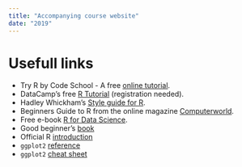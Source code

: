 ```yaml
---
title: "Accompanying course website"
date: "2019"
---
```


# <i class="fa fa-link"></i> Usefull links

- Try R by Code School - A free [online tutorial](http://tryr.codeschool.com/).
- DataCamp’s free [R Tutorial](https://www.datacamp.com/courses/free-introduction-to-r) (registration needed).
- Hadley Whickham's [Style guide for R](http://adv-r.had.co.nz/Style.html).
- Beginners Guide to R from the online magazine [Computerworld](https://www.computerworld.com/article/2497143/business-intelligence/business-intelligence-beginner-s-guide-to-r-introduction.html).
- Free e-book [R for Data Science](http://r4ds.had.co.nz/).
- Good beginner's [book](http://www.springer.com/de/book/9780387790534)
- Official R [introduction](https://cran.r-project.org/doc/manuals/R-intro.html)
- `ggplot2` [reference](http://ggplot2.tidyverse.org/reference/)
- `ggplot2` [cheat sheet](https://www.rstudio.org/links/data_visualization_cheat_sheet)




